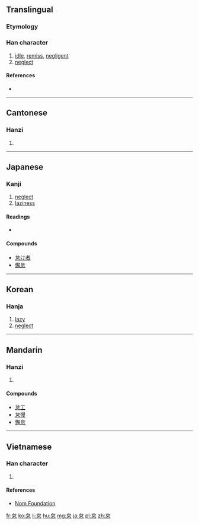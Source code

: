 ==Translingual==

===Etymology===
{{Han compound|台|心|ls=psc|c1=p|c2=s}}

===Han character===
{{Han char|rn=61|rad=心|as=05|sn=9|four=2333<sub>6</sub>|canj=戈口心 (IRP), X戈口心 (XIRP)|ids=⿱[[台]][[心]]}}

# [[idle]], [[remiss]], [[negligent]]
# [[neglect]]

====References====
* {{Han ref|kx=0381.150|dkj=10469|dj=0709.140|hdz=42283.010|uh=6020|ud=24608|bh=ABE5|bd=44005}}

----

==Cantonese==

===Hanzi===
{{yue-hanzi|jyut=[[doi6]], [[toi5]]|y=doi6, toi5}}

# {{defn|lang=yue|sort=心05}}

----

==Japanese==

===Kanji===
{{ja-kanji|grade=c|rs=心05}}

# [[neglect]]
# [[laziness]]

====Readings====
* {{ja-readings|goon=[[だい]] (dai)|kanon=[[たい]] (tai)|kun=[[おこたる]] (okotaru), [[なまける]] (namakeru)}}

====Compounds====
* [[怠け者]]
* [[懈怠]]

----

==Korean==

===Hanja===
{{ko-hanja|hangeul=태|eumhun=|rv=tae|mr=t'ae|y=thay}}

# [[lazy]]
# [[neglect]]

----

==Mandarin==

===Hanzi===
{{cmn-hanzi|pin=[[dài]] ([[dai4]])|wg=tai<sup>4</sup>}}

# {{defn|lang=cmn|sort=心05}}

====Compounds====
* [[怠工]]
* [[怠慢]]
* [[懈怠]]

----

==Vietnamese==

===Han character===
{{vi-hantu|đãi|rs=心05}}

# {{defn|lang=vi|sort=心05}}

====References====
*[http://nomfoundation.org/common/nom_details.php?codepoint=6020 Nom Foundation]

[[fr:怠]]
[[ko:怠]]
[[li:怠]]
[[hu:怠]]
[[mg:怠]]
[[ja:怠]]
[[pl:怠]]
[[zh:怠]]
